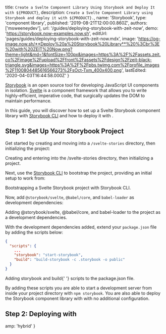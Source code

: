 

  title: `Create a Svelte Component Library Using Storybook and Deploy It with ${PRODUCT}`,
  description:
    `Create a Svelte Component Library using Storybook and deploy it with ${PRODUCT}.`,
  name: 'Storybook',
  type: 'component library',
  published: '2019-08-21T12:00:00.860Z',
  authors: ['msweeneydev'],
  url: '/guides/deploying-storybook-with-zeit-now',
  demo: 'https://storybook.now-examples.now.sh',
  editUrl: 'pages/guides/deploying-storybook-with-zeit-now.mdx',
  image:
    'https://og-image.now.sh/**Deploy%20a%20Storybook%20Library**%20%3Cbr%3E%20with%20ZEIT%20Now.png?theme=light&md=1&fontSize=100px&images=https%3A%2F%2Fassets.zeit.co%2Fimage%2Fupload%2Ffront%2Fassets%2Fdesign%2Fzeit-black-triangle.svg&images=https%3A%2F%2Fpbs.twimg.com%2Fprofile_images%2F1100804485616566273%2FsOct-Txm_400x400.png',
  lastEdited: '2020-04-03T16:44:58.000Z'
}

[Storybook](https://storybook.js.org/) is an open source tool for developing JavaScript UI components in isolation. [Svelte](https://svelte.dev/) is a component framework that allows you to write highly-efficient, imperative code, that surgically updates the DOM to maintain performance.

In this guide, you will discover how to set up a Svelte Storybook component library with [Storybook CLI](https://github.com/storybookjs/storybook/tree/master/lib/cli) and how to deploy it with [<ProductName/>](/).

## Step 1: Set Up Your Storybook Project

Get started by creating and moving into a `/svelte-stories` directory, then initializing the project:

<Snippet dark text="mkdir svelte-stories && cd svelte-stories && npm init -y" />
<Caption>Creating and entering into the <InlineCode>/svelte-stories</InlineCode> directory, then initializing a project.</Caption>

Next, use the [Storybook CLI](https://github.com/storybookjs/storybook/tree/master/lib/cli) to bootstrap the project, providing an initial setup to work from:

<Snippet dark text="npx -p @storybook/cli sb init --type svelte" />
<Caption>Bootstrapping a Svelte Storybook project with <Link href="https://github.com/storybookjs/storybook/tree/master/lib/cli">Storybook CLI</Link>.</Caption>

Now, add `@storybook/svelte`, `@babel/core`, and `babel-loader` as development dependencies:

<Snippet dark text="npm i -D @storybook/svelte @babel/core babel-loader" />
<Caption>Adding <InlineCode>@storybook/svelte</InlineCode>, <InlineCode>@babel/core</InlineCode>, and <InlineCode>babel-loader</InlineCode> to the project as a development dependencies.</Caption>

With the development dependencies added, extend your `package.json` file by adding the scripts below:

```json
{
  "scripts": {
    ...
    "storybook": "start-storybook",
    "build": "build-storybook -c .storybook -o public"
  }
}
```

<Caption>
  Adding <InlineCode>storybook</InlineCode> and <InlineCode>build</InlineCode>{' '}
  scripts to the <InlineCode>package.json</InlineCode> file.
</Caption>

By adding these scripts you are able to start a development server from inside your project directory with `npm storybook`. You are also able to deploy the Storybook component library with [<ProductName/>](/) with no additional configuration.

## Step 2: Deploying with <ProductName/>

<DeploySection meta={meta} />


  amp: 'hybrid'
}
